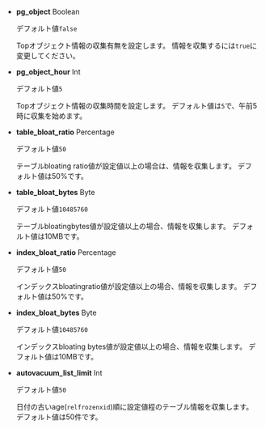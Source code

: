 - **pg_object** <span class='type'>Boolean</span>

  デフォルト値`false`

  Topオブジェクト情報の収集有無を設定します。 情報を収集するには`true`に変更してください。

- **pg_object_hour** <span class='type'>Int</span>

  デフォルト値`5`

  Topオブジェクト情報の収集時間を設定します。 デフォルト値は`5`で、午前5時に収集を始めます。

- **table_bloat_ratio** <span class='type'>Percentage</span>

  デフォルト値`50`

  テーブルbloating ratio値が設定値以上の場合は、情報を収集します。 デフォルト値は50%です。

- **table_bloat_bytes** <span class='type'>Byte</span>

  デフォルト値`10485760`

  テーブルbloatingbytes値が設定値以上の場合、情報を収集します。 デフォルト値は10MBです。

- **index_bloat_ratio** <span class='type'>Percentage</span>

  デフォルト値`50`

  インデックスbloatingratio値が設定値以上の場合、情報を収集します。 デフォルト値は50%です。

- **index_bloat_bytes** <span class='type'>Byte</span>

  デフォルト値`10485760`

  インデックスbloating bytes値が設定値以上の場合、情報を収集します。 デフォルト値は10MBです。

- **autovacuum_list_limit**  <span class='type'>Int</span>

  デフォルト値`50`

  日付の古いage(`relfrozenxid`)順に設定値程のテーブル情報を収集します。 デフォルト値は50件です。

